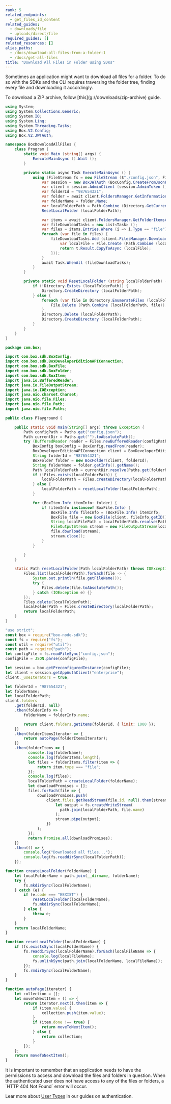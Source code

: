 ```yaml
---
rank: 5
related_endpoints:
  - get_files_id_content
related_guides:
  - downloads/file
  - uploads/direct/file
required_guides: []
related_resources: []
alias_paths:
  - /docs/download-all-files-from-a-folder-1
  - /docs/get-all-files
title: "Download All Files in Folder using SDKs"
---
```

Sometimes an application might want to download all files for a folder. To do so
with the SDKs and the CLI requires traversing the folder tree, finding every
file and downloading it accordingly.

<Message type="notice">
To download a ZIP archive, follow [this](g://downloads/zip-archive) guide.
</Message>

<Tabs>
  <Tab title='.NET'>

```csharp
using System;
using System.Collections.Generic;
using System.IO;
using System.Linq;
using System.Threading.Tasks;
using Box.V2.Config;
using Box.V2.JWTAuth;

namespace BoxDownloadAllFiles {
    class Program {
        static void Main (string[] args) {
            ExecuteMainAsync ().Wait ();
        }

        private static async Task ExecuteMainAsync () {
            using (FileStream fs = new FileStream ($"./config.json", FileMode.Open)) {
                var session = new BoxJWTAuth (BoxConfig.CreateFromJsonFile (fs));
                var client = session.AdminClient (session.AdminToken ());
                var folderId = "987654321";
                var folder = await client.FoldersManager.GetInformationAsync (folderId);
                var folderName = folder.Name;
                var localFolderPath = Path.Combine (Directory.GetCurrentDirectory (), folderName);
                ResetLocalFolder (localFolderPath);

                var items = await client.FoldersManager.GetFolderItemsAsync (folderId, 1000, autoPaginate : true);
                var fileDownloadTasks = new List<Task> ();
                var files = items.Entries.Where (i => i.Type == "file");
                foreach (var file in files) {
                    fileDownloadTasks.Add (client.FilesManager.DownloadStreamAsync (file.Id).ContinueWith ((t) => {
                        var localFile = File.Create (Path.Combine (localFolderPath, file.Name));
                        return t.Result.CopyToAsync (localFile);
                    }));
                }
                await Task.WhenAll (fileDownloadTasks);
            }
        }

        private static void ResetLocalFolder (string localFolderPath) {
            if (!Directory.Exists (localFolderPath)) {
                Directory.CreateDirectory (localFolderPath);
            } else {
                foreach (var file in Directory.EnumerateFiles (localFolderPath)) {
                    File.Delete (Path.Combine (localFolderPath, file));
                }
                Directory.Delete (localFolderPath);
                Directory.CreateDirectory (localFolderPath);
            }
        }
    }
}
```

  </Tab>
  <Tab title='Java'>

```java
package com.box;

import com.box.sdk.BoxConfig;
import com.box.sdk.BoxDeveloperEditionAPIConnection;
import com.box.sdk.BoxFile;
import com.box.sdk.BoxFolder;
import com.box.sdk.BoxItem;
import java.io.BufferedReader;
import java.io.FileOutputStream;
import java.io.IOException;
import java.nio.charset.Charset;
import java.nio.file.Files;
import java.nio.file.Path;
import java.nio.file.Paths;

public class Playground {

    public static void main(String[] args) throws Exception {
        Path configPath = Paths.get("config.json");
        Path currentDir = Paths.get("").toAbsolutePath();
        try (BufferedReader reader = Files.newBufferedReader(configPath, Charset.forName("UTF-8"))) {
            BoxConfig boxConfig = BoxConfig.readFrom(reader);
            BoxDeveloperEditionAPIConnection client = BoxDeveloperEditionAPIConnection.getAppEnterpriseConnection(boxConfig);
            String folderId = "987654321";
            BoxFolder folder = new BoxFolder(client, folderId);
            String folderName = folder.getInfo().getName();
            Path localFolderPath = currentDir.resolve(Paths.get(folderName));
            if (!Files.exists(localFolderPath)) {
                localFolderPath = Files.createDirectory(localFolderPath);
            } else {
                localFolderPath = resetLocalFolder(localFolderPath);
            }

            for (BoxItem.Info itemInfo: folder) {
                if (itemInfo instanceof BoxFile.Info) {
                    BoxFile.Info fileInfo = (BoxFile.Info) itemInfo;
                    BoxFile file = new BoxFile(client, fileInfo.getID());
                    String localFilePath = localFolderPath.resolve(Paths.get(fileInfo.getName())).toAbsolutePath().toString();
                    FileOutputStream stream = new FileOutputStream(localFilePath);
                    file.download(stream);
                    stream.close();
                }
            }

        }
    }

    static Path resetLocalFolder(Path localFolderPath) throws IOException {
        Files.list(localFolderPath).forEach(file -> {
            System.out.println(file.getFileName());
            try {
                Files.delete(file.toAbsolutePath());
            } catch (IOException e) {}
        });
        Files.delete(localFolderPath);
        localFolderPath = Files.createDirectory(localFolderPath);
        return localFolderPath;
    }
}
```

  </Tab>
  <Tab title='Node'>

```js
"use strict";
const box = require("box-node-sdk");
const fs = require("fs");
const util = require("util");
const path = require("path");
let configFile = fs.readFileSync("config.json");
configFile = JSON.parse(configFile);

let session = box.getPreconfiguredInstance(configFile);
let client = session.getAppAuthClient("enterprise");
client._useIterators = true;

let folderId = "987654321";
let folderName;
let localFolderPath;
client.folders
    .get(folderId, null)
    .then(folderInfo => {
        folderName = folderInfo.name;

        return client.folders.getItems(folderId, { limit: 1000 });
    })
    .then(folderItemsIterator => {
        return autoPage(folderItemsIterator);
    })
    .then(folderItems => {
          console.log(folderName);
          console.log(folderItems.length);
          let files = folderItems.filter(item => {
              return item.type === "file";
          });
          console.log(files);
          localFolderPath = createLocalFolder(folderName);
          let downloadPromises = [];
          files.forEach(file => {
              downloadPromises.push(
                  client.files.getReadStream(file.id, null).then(stream => {
                      let output = fs.createWriteStream(
                        path.join(localFolderPath, file.name)
                      );
                      stream.pipe(output);
                  })
              );
          });
          return Promise.all(downloadPromises);
    })
    .then(() => {
        console.log("Downloaded all files...");
        console.log(fs.readdirSync(localFolderPath));
    });

function createLocalFolder(folderName) {
    let localFolderName = path.join(__dirname, folderName);
    try {
        fs.mkdirSync(localFolderName);
    } catch (e) {
        if (e.code === "EEXIST") {
            resetLocalFolder(localFolderName);
            fs.mkdirSync(localFolderName);
        } else {
            throw e;
        }
    }
    return localFolderName;
}

function resetLocalFolder(localFolderName) {
    if (fs.existsSync(localFolderName)) {
        fs.readdirSync(localFolderName).forEach(localFileName => {
            console.log(localFileName);
            fs.unlinkSync(path.join(localFolderName, localFileName));
        });
        fs.rmdirSync(localFolderName);
    }
}

function autoPage(iterator) {
    let collection = [];
    let moveToNextItem = () => {
        return iterator.next().then(item => {
            if (item.value) {
                collection.push(item.value);
            }
            if (item.done !== true) {
                return moveToNextItem();
            } else {
                return collection;
            }
        });
    };
    return moveToNextItem();
}
```

  </Tab>
</Tabs>

<Message warning>
  It is important to remember that an application needs to have the
  permissions to access and download the files and folders in question. When the
  authenticated user does not have access to any of the files or folders, a
  `HTTP 404 Not Found` error will occur.

  Lear more about [User Types](page://platform/user-types) in our guides on
  authentication.
</Message>

